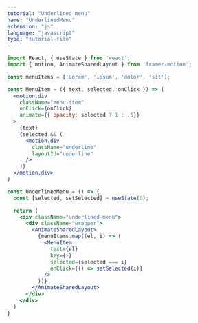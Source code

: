```yaml
---
tutorial: "Underlined menu"
name: "UnderlinedMenu"
extension: "js"
language: "javascript"
type: "tutorial-file"
---
```


```jsx
import React, { useState } from 'react';
import { motion, AnimateSharedLayout } from 'framer-motion';

const menuItems = ['Lorem', 'ipsum', 'dolor', 'sit'];

const MenuItem = ({ text, selected, onClick }) => (
  <motion.div 
    className="menu-item" 
    onClick={onClick} 
    animate={{ opacity: selected ? 1 : .5}}
  >
    {text}
    {selected && (
      <motion.div 
        className="underline" 
        layoutId="underline" 
      />
    )}
  </motion.div>
)

const UnderlinedMenu = () => {
  const [selected, setSelected] = useState(0);

  return (
    <div className="underlined-menu">
      <div className="wrapper">
        <AnimateSharedLayout>
          {menuItems.map((el, i) => (
            <MenuItem 
              text={el} 
              key={i}
              selected={selected === i}
              onClick={() => setSelected(i)}
            /> 
          ))}
        </AnimateSharedLayout>
      </div>
    </div>
  )
}
```